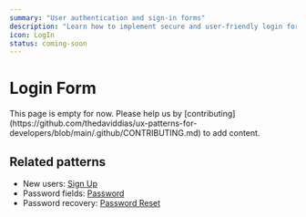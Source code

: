 ```yaml
---
summary: "User authentication and sign-in forms"
description: "Learn how to implement secure and user-friendly login forms. Discover best practices for authentication, password fields, and remember me functionality."
icon: LogIn
status: coming-soon
---
```



# Login Form

<Callout type="warning">
  This page is empty for now. Please help us by
  [contributing](https://github.com/thedaviddias/ux-patterns-for-developers/blob/main/.github/CONTRIBUTING.md)
  to add content.
</Callout>

## Related patterns

- New users: [Sign Up](/patterns/authentication/signup)
- Password fields: [Password](/patterns/forms/password)
- Password recovery: [Password Reset](/patterns/authentication/password-reset)